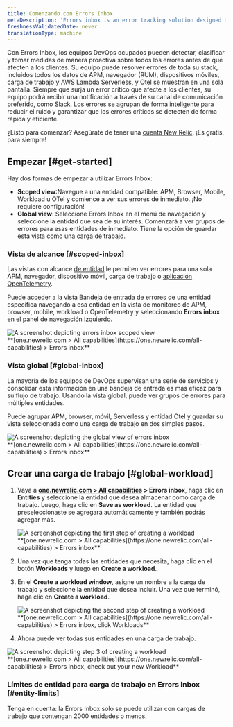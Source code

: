 ```yaml
---
title: Comenzando con Errors Inbox
metaDescription: 'Errors inbox is an error tracking solution designed to give you the tools to proactively detect, triage, and resolve errors across your full application stack.'
freshnessValidatedDate: never
translationType: machine
---
```


Con Errors Inbox, los equipos DevOps ocupados pueden detectar, clasificar y tomar medidas de manera proactiva sobre todos los errores antes de que afecten a los clientes. Su equipo puede resolver errores de toda su stack, incluidos todos los datos de APM, navegador (RUM), dispositivos móviles, carga de trabajo y AWS Lambda Serverless, y Otel se muestran en una sola pantalla. Siempre que surja un error crítico que afecte a los clientes, su equipo podrá recibir una notificación a través de su canal de comunicación preferido, como Slack. Los errores se agrupan de forma inteligente para reducir el ruido y garantizar que los errores críticos se detecten de forma rápida y eficiente.

¿Listo para comenzar? Asegúrate de tener una [cuenta New Relic](https://newrelic.com/signup). ¡Es gratis, para siempre!

## Empezar [#get-started]

Hay dos formas de empezar a utilizar Errors Inbox:

* <DNT>**Scoped view**</DNT>:Navegue a una entidad compatible: APM, Browser, Mobile, Workload u OTel y comience a ver sus errores de inmediato. ¡No requiere configuración!
* <DNT>**Global view**</DNT>: Seleccione Errors Inbox en el menú de navegación y seleccione la entidad que sea de su interés. Comenzará a ver grupos de errores para esas entidades de inmediato. Tiene la opción de guardar esta vista como una carga de trabajo.

### Vista de alcance [#scoped-inbox]

Las vistas con alcance [de entidad](/docs/new-relic-solutions/new-relic-one/core-concepts/what-entity-new-relic) le permiten ver errores para una sola APM, navegador, dispositivo móvil, carga de trabajo o [aplicación OpenTelemetry](/docs/more-integrations/open-source-telemetry-integrations/opentelemetry/opentelemetry-introduction/#benefits).

Puede acceder a la vista Bandeja de entrada de errores de una entidad específica navegando a esa entidad en la vista de monitoreo de APM, browser, mobile, workload o OpenTelemetry y seleccionando <DNT>**Errors inbox**</DNT> en el panel de navegación izquierdo.

<img title="Scoped view " alt="A screenshot depicting errors inbox scoped view" src="/images/errors-inbox_screenshot-full_scoped-view.webp" />

<figcaption>
  <DNT>
    **[one.newrelic.com &gt; All capabilities](https://one.newrelic.com/all-capabilities) &gt; Errors inbox**
  </DNT>
</figcaption>

### Vista global [#global-inbox]

La mayoría de los equipos de DevOps supervisan una serie de servicios y consolidar esta información en una bandeja de entrada es más eficaz para su flujo de trabajo. Usando la vista global, puede ver grupos de errores para múltiples entidades.

Puede agrupar APM, browser, móvil, Serverless y entidad Otel y guardar su vista seleccionada como una carga de trabajo en dos simples pasos.

<img title="Global view" alt="A screenshot depicting the global view of errors inbox" src="/images/errors-inbox_screenshot-full_global-view.webp" />

<figcaption>
  <DNT>
    **[one.newrelic.com &gt; All capabilities](https://one.newrelic.com/all-capabilities) &gt; Errors inbox**
  </DNT>
</figcaption>

## Crear una carga de trabajo [#global-workload]

1. Vaya a <DNT>**[one.newrelic.com &gt; All capabilities](https://one.newrelic.com/all-capabilities) &gt; Errors inbox**</DNT>, haga clic en <DNT>**Entities**</DNT> y seleccione la entidad que desea almacenar como carga de trabajo. Luego, haga clic en <DNT>**Save as workload**</DNT>. La entidad que preseleccionaste se agregará automáticamente y también podrás agregar más.

   <img title="Errors inbox for Entities" alt="A screenshot depicting the first step of creating a workload" src="/images/errors-inbox_screenshot-full_create-a-workload-step-1.webp" />

   <figcaption>
     <DNT>
       **[one.newrelic.com &gt; All capabilities](https://one.newrelic.com/all-capabilities) &gt; Errors inbox**
     </DNT>
   </figcaption>

2. Una vez que tenga todas las entidades que necesita, haga clic en el botón <DNT>**Workloads**</DNT> y luego en <DNT>**Create a workload**</DNT>.

3. En el <DNT>**Create a workload window**</DNT>, asigne un nombre a la carga de trabajo y seleccione la entidad que desea incluir. Una vez que terminó, haga clic en <DNT>**Create a workload**</DNT>.

   <img title="Errors inbox for Workloads" alt="A screenshot depicting the second step of creating a workload" src="/images/errors-inbox_screenshot-full_create-a-workload-step-2.webp" />

   <figcaption>
     <DNT>
       **[one.newrelic.com &gt; All capabilities](https://one.newrelic.com/all-capabilities) &gt; Errors inbox, click Workloads**
     </DNT>
   </figcaption>

4. Ahora puede ver todas sus entidades en una carga de trabajo.

<img title="Your new workload" alt="A screenshot depicting step 3 of creating a workload" src="/images/errors-inbox_screenshot-full_create-a-workload-step-3.webp" />

<figcaption>
  <DNT>
    **[one.newrelic.com &gt; All capabilities](https://one.newrelic.com/all-capabilities) &gt; Errors inbox, check out your new Workload**
  </DNT>
</figcaption>

### Límites de entidad para carga de trabajo en Errors Inbox [#entity-limits]

Tenga en cuenta: la Errors Inbox solo se puede utilizar con cargas de trabajo que contengan 2000 entidades o menos.